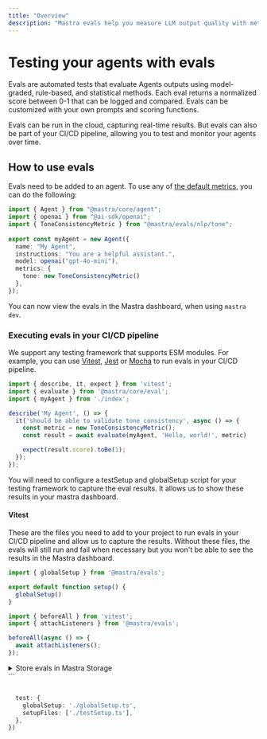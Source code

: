 ```yaml
---
title: "Overview"
description: "Mastra evals help you measure LLM output quality with metrics for relevance, bias, hallucination, and more."
---
```


# Testing your agents with evals

Evals are automated tests that evaluate Agents outputs using model-graded, rule-based, and statistical methods. Each eval returns a normalized score between 0-1 that can be logged and compared. Evals can be customized with your own prompts and scoring functions.

Evals can be run in the cloud, capturing real-time results. But evals can also be part of your CI/CD pipeline, allowing you to test and monitor your agents over time.

## How to use evals

Evals need to be added to an agent. To use any of [the default metrics](/docs/evals/01-supported-evals), you can do the following:

```typescript copy showLineNumbers filename="src/mastra/agents/index.ts"
import { Agent } from "@mastra/core/agent";
import { openai } from "@ai-sdk/openai";
import { ToneConsistencyMetric } from "@mastra/evals/nlp/tone";
 
export const myAgent = new Agent({
  name: "My Agent",
  instructions: "You are a helpful assistant.",
  model: openai("gpt-4o-mini"),
  metrics: {
    tone: new ToneConsistencyMetric()
  },
});
```

You can now view the evals in the Mastra dashboard, when using `mastra dev`.

### Executing evals in your CI/CD pipeline

We support any testing framework that supports ESM modules. For example, you can use [Vitest](https://vitest.dev/), [Jest](https://jestjs.io/) or [Mocha](https://mochajs.org/) to run evals in your CI/CD pipeline.

```typescript copy showLineNumbers filename="src/mastra/agents/index.test.ts"
import { describe, it, expect } from 'vitest';
import { evaluate } from '@mastra/core/eval';
import { myAgent } from './index';

describe('My Agent', () => {
  it('should be able to validate tone consistency', async () => {
    const metric = new ToneConsistencyMetric();
    const result = await evaluate(myAgent, 'Hello, world!', metric)

    expect(result.score).toBe(1);
  });
});

```

You will need to configure a testSetup and globalSetup script for your testing framework to capture the eval results. It allows us to show these results in your mastra dashboard.


#### Vitest

These are the files you need to add to your project to run evals in your CI/CD pipeline and allow us to capture the results.
Without these files, the evals will still run and fail when necessary but you won't be able to see the results in the Mastra dashboard.

```typescript copy showLineNumbers filename="globalSetup.ts"
import { globalSetup } from '@mastra/evals';

export default function setup() {
  globalSetup()
}
```

```typescript copy showLineNumbers filename="testSetup.ts"
import { beforeAll } from 'vitest';
import { attachListeners } from '@mastra/evals';

beforeAll(async () => {
  await attachListeners();
});
```

<details>
  <summary>Store evals in Mastra Storage</summary>

  Pass your Mastra instance to store evals in the configured storage:

  ```typescript
  import { mastra } from './your-mastra-setup';

  beforeAll(async () => {
    // Store evals in Mastra Storage (requires storage to be enabled)
    await attachListeners(mastra);
  });
  ```

  This allows you to save evals in Mastra Storage. 
  With file storage, evals persist and can be queried later. 
  With memory storage, evals are isolated to the test process.
</details>
```

```typescript copy showLineNumbers filename="vitest.config.ts"

  test: {
    globalSetup: './globalSetup.ts',
    setupFiles: ['./testSetup.ts'],
  },
})
```